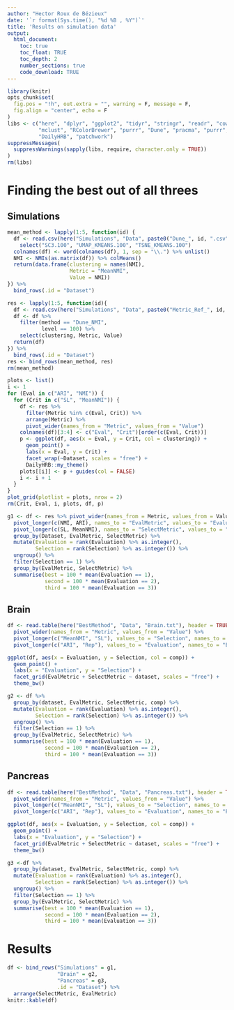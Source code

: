 ```yaml
---
author: "Hector Roux de Bézieux"
date: '`r format(Sys.time(), "%d %B , %Y")`'
title: 'Results on simulation data'
output:
  html_document:
    toc: true
    toc_float: TRUE
    toc_depth: 2
    number_sections: true
    code_download: TRUE
---
```


```r
library(knitr)
opts_chunk$set(
  fig.pos = "!h", out.extra = "", warning = F, message = F,
  fig.align = "center", echo = F
)
libs <- c("here", "dplyr", "ggplot2", "tidyr", "stringr", "readr", "cowplot",
          "mclust", "RColorBrewer", "purrr", "Dune", "pracma", "purrr",
          "DailyHRB", "patchwork")
suppressMessages(
  suppressWarnings(sapply(libs, require, character.only = TRUE))
)
rm(libs)
```

# Finding the best out of all threes
## Simulations

```r
mean_method <- lapply(1:5, function(id) {
  df <- read.csv(here("Simulations", "Data", paste0("Dune_", id, ".csv"))) %>%
    select("SC3.100", "UMAP_KMEANS.100", "TSNE_KMEANS.100")
  colnames(df) <- word(colnames(df), 1, sep = "\\.") %>% unlist()
  NMI <- NMIs(as.matrix(df)) %>% colMeans()
  return(data.frame(clustering = names(NMI),
                    Metric = "MeanNMI",
                    Value = NMI))
}) %>% 
  bind_rows(.id = "Dataset")
```

```r
res <- lapply(1:5, function(id){
  df <- read.csv(here("Simulations", "Data", paste0("Metric_Ref_", id, ".csv")))
  df <- df %>%
    filter(method == "Dune_NMI",
           level == 100) %>%
    select(clustering, Metric, Value)
  return(df)
}) %>%
  bind_rows(.id = "Dataset")
res <- bind_rows(mean_method, res)
rm(mean_method)
```

```r
plots <- list()
i <- 1
for (Eval in c("ARI", "NMI")) {
  for (Crit in c("SL", "MeanNMI")) {
    df <- res %>%
      filter(Metric %in% c(Eval, Crit)) %>%
      arrange(Metric) %>%
      pivot_wider(names_from = "Metric", values_from = "Value")
    colnames(df)[3:4] <- c("Eval", "Crit")[order(c(Eval, Crit))]
    p <- ggplot(df, aes(x = Eval, y = Crit, col = clustering)) +
      geom_point() +
      labs(x = Eval, y = Crit) +
      facet_wrap(~Dataset, scales = "free") +
      DailyHRB::my_theme()
    plots[[i]] <- p + guides(col = FALSE)
    i <- i + 1
  }
}
plot_grid(plotlist = plots, nrow = 2)
rm(Crit, Eval, i, plots, df, p)
```
```r
g1 <- df <- res %>% pivot_wider(names_from = Metric, values_from = Value) %>%
  pivot_longer(c(NMI, ARI), names_to = "EvalMetric", values_to = "Evaluation") %>%
  pivot_longer(c(SL, MeanNMI), names_to = "SelectMetric", values_to = "Selection") %>%
  group_by(Dataset, EvalMetric, SelectMetric) %>%
  mutate(Evaluation = rank(Evaluation) %>% as.integer(),
         Selection = rank(Selection) %>% as.integer()) %>%
  ungroup() %>%
  filter(Selection == 1) %>%
  group_by(EvalMetric, SelectMetric) %>%
  summarise(best = 100 * mean(Evaluation == 1),
            second = 100 * mean(Evaluation == 2),
            third = 100 * mean(Evaluation == 3))
```

## Brain

```r
df <- read.table(here("BestMethod", "Data", "Brain.txt"), header = TRUE) %>%
  pivot_wider(names_from = "Metric", values_from = "Value") %>%
  pivot_longer(c("MeanNMI", "SL"), values_to = "Selection", names_to = "SelectMetric") %>%
  pivot_longer(c("ARI", "Rep"), values_to = "Evaluation", names_to = "EvalMetric")
```


```r
ggplot(df, aes(x = Evaluation, y = Selection, col = comp)) +
  geom_point() +
  labs(x = "Evaluation", y = "Selection") +
  facet_grid(EvalMetric + SelectMetric ~ dataset, scales = "free") +
  theme_bw()
```
```r
g2 <- df %>%
  group_by(dataset, EvalMetric, SelectMetric, comp) %>%
  mutate(Evaluation = rank(Evaluation) %>% as.integer(),
         Selection = rank(Selection) %>% as.integer()) %>%
  ungroup() %>%
  filter(Selection == 1) %>%
  group_by(EvalMetric, SelectMetric) %>%
  summarise(best = 100 * mean(Evaluation == 1),
            second = 100 * mean(Evaluation == 2),
            third = 100 * mean(Evaluation == 3))
```


## Pancreas

```r
df <- read.table(here("BestMethod", "Data", "Pancreas.txt"), header = TRUE)  %>%
  pivot_wider(names_from = "Metric", values_from = "Value") %>%
  pivot_longer(c("MeanNMI", "SL"), values_to = "Selection", names_to = "SelectMetric") %>%
  pivot_longer(c("ARI", "Rep"), values_to = "Evaluation", names_to = "EvalMetric")
```


```r
ggplot(df, aes(x = Evaluation, y = Selection, col = comp)) +
  geom_point() +
  labs(x = "Evaluation", y = "Selection") +
  facet_grid(EvalMetric + SelectMetric ~ dataset, scales = "free") +
  theme_bw()
```

```r
g3 <-df %>%
  group_by(dataset, EvalMetric, SelectMetric, comp) %>%
  mutate(Evaluation = rank(Evaluation) %>% as.integer(),
         Selection = rank(Selection) %>% as.integer()) %>%
  ungroup() %>%
  filter(Selection == 1) %>%
  group_by(EvalMetric, SelectMetric) %>%
  summarise(best = 100 * mean(Evaluation == 1),
            second = 100 * mean(Evaluation == 2),
            third = 100 * mean(Evaluation == 3))
```

# Results

```r
df <- bind_rows("Simulations" = g1,
                "Brain" = g2, 
                "Pancreas" = g3,
                .id = "Dataset") %>%
  arrange(SelectMetric, EvalMetric)
knitr::kable(df)
```